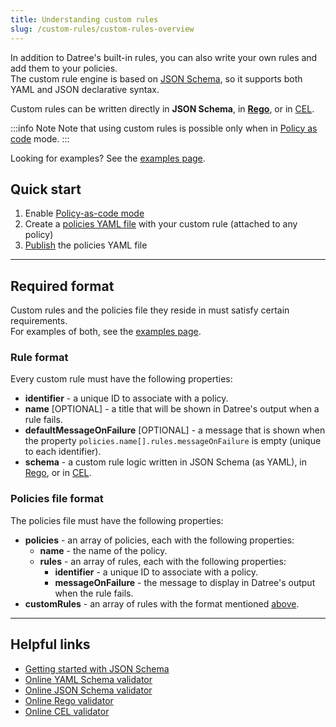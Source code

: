 ```yaml
---
title: Understanding custom rules
slug: /custom-rules/custom-rules-overview
---
```


In addition to Datree's built-in rules, you can also write your own rules and add them to your policies.  
The custom rule engine is based on [JSON Schema](https://json-schema.org/), so it supports both YAML and JSON declarative syntax.

Custom rules can be written directly in **JSON Schema**, in [**Rego**](/custom-rules/rego-support), or in [CEL](/custom-rules/cel-support).

:::info Note
Note that using custom rules is possible only when in [Policy as code](/dashboard/policy-as-code) mode.
:::

Looking for examples? See the [examples page](/custom-rules/examples).

## Quick start

1. Enable [Policy-as-code mode](/dashboard/policy-as-code#1-enable-policy-as-code-pac-mode)
2. Create a [policies YAML file](/custom-rules/examples#full-custom-rule-examples) with your custom rule (attached to any policy)
3. [Publish](/dashboard/policy-as-code#2-apply-a-new-policies-configuration) the policies YAML file

---

## Required format

Custom rules and the policies file they reside in must satisfy certain requirements.  
For examples of both, see the [examples page](/custom-rules/examples).

### Rule format

Every custom rule must have the following properties:

- **identifier** - a unique ID to associate with a policy.
- **name** [OPTIONAL] - a title that will be shown in Datree's output when a rule fails.
- **defaultMessageOnFailure** [OPTIONAL] - a message that is shown when the property `policies.name[].rules.messageOnFailure` is empty (unique to each identifier).
- **schema** - a custom rule logic written in JSON Schema (as YAML), in [Rego](/custom-rules/rego-support), or in [CEL](/custom-rules/cel-support).

### Policies file format

The policies file must have the following properties:

- **policies** - an array of policies, each with the following properties:
  - **name** - the name of the policy.
  - **rules** - an array of rules, each with the following properties:
    - **identifier** - a unique ID to associate with a policy.
    - **messageOnFailure** - the message to display in Datree's output when the rule fails.
- **customRules** - an array of rules with the format mentioned [above](/custom-rules/custom-rules-overview#rule-format).

---

<!-- ## Basic examples

Here are some examples of basic use-cases:

1. [Ensure a specific key exists](/custom-rules/examples#ensure-a-specific-key-exists)
2. [Set a minimum value for key of a specific kind](/custom-rules/examples#set-a-minimum-value-for-key-of-a-specific-kind)
3. [Ensure value of a specific key is not one of predefined values](/custom-rules/examples#ensure-value-of-a-specific-key-is-not-one-of-predefined-values)
4. [Ensure a specific key is not found in any container](/custom-rules/examples#ensure-a-specific-key-is-not-found-in-any-container)

Here are three examples of custom rules to showcase how you can set it up:

1.  [Ensure correct environment labels are used](/custom-rules/examples#ensure-correct-environment-labels-are-used)
2.  [Prevent workload from using the (system) default namespaces](/custom-rules/examples#prevent-workload-from-using-the-system-default-namespaces)
3.  [Ensure Deployment has replicas set between 2-10](/custom-rules/examples#ensure-deployment-has-replicas-set-between-2-10)

<br />

:::tip
The provided examples are written in YAML schema, but custom rules can also be specified as JSON strings.
:::

--- -->

## Helpful links

- [Getting started with JSON Schema](https://json-schema.org/learn/getting-started-step-by-step)
- [Online YAML Schema validator](https://yamlschemavalidator.datree.io/)
- [Online JSON Schema validator](https://www.jsonschemavalidator.net/)
- [Online Rego validator](https://play.openpolicyagent.org/)
- [Online CEL validator](https://playcel.undistro.io/)
